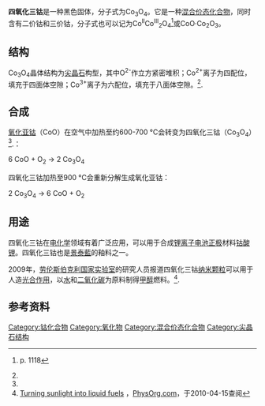 {{chembox
| Name = 四氧化三钴
| Reference = <ref>[http://www.sigmaaldrich.com/catalog/search/ProductDetail/ALDRICH/203114 Sigma-Aldrich 四氧化三钴产品目录页]</ref>
| ImageFile1 = Oxid kobaltnato-kobaltičitý.PNG
| ImageFile2 = Cobalt(II,III)-oxide-unit-cell-2006-CM-perspective-3D-balls.png
| ImageName = 四氧化三钴
| IUPACName = cobalt(II) dicobalt(III) oxide 
| OtherNames = 氧化钴(II,III)<br />氧化钴（Ⅱ，Ⅲ）
| Section1 = {{Chembox Identifiers
| CASNo = 1308-06-1
| CASNo_Ref = {{cascite|correct|CAS}}
|  RTECS  =  GG2500000
| ChemSpiderID_Ref = {{chemspidercite|correct|chemspider}}
| ChemSpiderID = 9826389
| InChI = 1/3Co.4O/rCo2O3.CoO/c3-1-5-2-4;1-2
| InChIKey = LBFUKZWYPLNNJC-PMPQCLQHAA
| StdInChI_Ref = {{stdinchicite|correct|chemspider}}
| StdInChI = 1S/3Co.4O
| StdInChIKey_Ref = {{stdinchicite|correct|chemspider}}
| StdInChIKey = LBFUKZWYPLNNJC-UHFFFAOYSA-N
| PubChem = 11651651
| SMILES = [Co]=O.O=[Co]O[Co]=O
}}
| Section2 = {{Chembox Properties
| Formula = Co<sub>3</sub>O<sub>4</sub><br/>
CoO·Co<sub>2</sub>O<sub>3</sub>
| MolarMass = 240.80
| Appearance = 黑色固体
| Density = 6.11 g/cm<sup>3</sup>
| MeltingPt = 895 °C 
| BoilingPt = 900 °C
| Boiling_notes = 分解
| Solubility = 不溶
| SolOther = 可溶于[[酸|酸]]或[[碱|碱]]
 }}
| Section3 = {{Chembox Hazards
| MainHazards = 
| RPhrases = {{R40}} {{R41}} {{R42}} {{R43}}
| SPhrases = {{S36/37}}
| NFPA-H = 2
| NFPA-F = 0
| NFPA-R = 0
| FlashPt = 
| Autoignition = }}
}}

'''四氧化三钴'''是一种黑色固体，分子式为Co<sub>3</sub>O<sub>4</sub>。它是一种[[混合价态化合物|混合价态化合物]]，同时含有二价钴和三价钴，分子式也可以记为Co<sup>II</sup>Co<sup>III</sup><sub>2</sub>O<sub>4</sub><ref name="G&E">{{Greenwood&Earnshaw}} p. 1118</ref>或CoO·Co<sub>2</sub>O<sub>3</sub>。

== 结构 ==
Co<sub>3</sub>O<sub>4</sub>晶体结构为[[尖晶石|尖晶石]]构型，其中O<sup>2-</sup>作立方紧密堆积；Co<sup>2+</sup>离子为四配位，填充于四面体空隙；Co<sup>3+</sup>离子为六配位，填充于八面体空隙。<ref name="G&E" />.

== 合成 ==
[[氧化亚钴|氧化亚钴]]（CoO）在空气中加热至约600-700 °C会转变为四氧化三钴（Co<sub>3</sub>O<sub>4</sub>）<ref name="G&E" />.：

6 CoO + O<sub>2</sub> → 2 Co<sub>3</sub>O<sub>4</sub>

四氧化三钴加热至900 °C会重新分解生成氧化亚钴：

2 Co<sub>3</sub>O<sub>4</sub> → 6 CoO + O<sub>2</sub>

== 用途 ==

四氧化三钴在[[电化学|电化学]]领域有着广泛应用，可以用于合成[[锂离子电池|锂离子电池]][[正极|正极]]材料[[钴酸锂|钴酸锂]]。四氧化三钴也是[[景泰藍|景泰藍]]的釉料之一。

2009年，[[劳伦斯伯克利国家实验室|劳伦斯伯克利国家实验室]]的研究人员报道四氧化三钴[[纳米颗粒|纳米颗粒]]可以用于人造[[光合作用|光合作用]]，以[[水|水]]和[[二氧化碳|二氧化碳]]为原料制得[[甲醇|甲醇]]燃料。<ref>[http://www.physorg.com/news156004532.html Turning sunlight into liquid fuels] {{Wayback|url=http://www.physorg.com/news156004532.html |date=20090501100130 }}，[[PhysOrg.com|PhysOrg.com]]，于2010-04-15查阅</ref>.

== 参考资料 ==
{{reflist}}
{{鈷化合物}}
{{氧化物}}

[[Category:钴化合物|Category:钴化合物]]
[[Category:氧化物|Category:氧化物]]
[[Category:混合价态化合物|Category:混合价态化合物]]
[[Category:尖晶石结构|Category:尖晶石结构]]